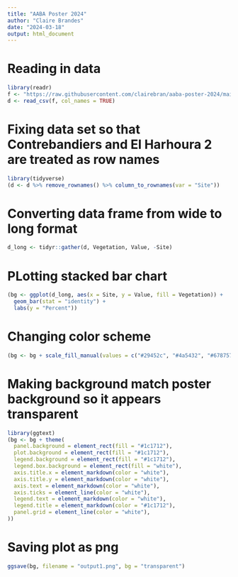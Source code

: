 ```yaml
---
title: "AABA Poster 2024"
author: "Claire Brandes"
date: "2024-03-18"
output: html_document
---
```


# Reading in data

```r
library(readr)
f <- "https://raw.githubusercontent.com/clairebran/aaba-poster-2024/main/aaba-poster-THI.csv"
d <- read_csv(f, col_names = TRUE)
```

# Fixing data set so that Contrebandiers and El Harhoura 2 are treated as row names

```r
library(tidyverse)
(d <- d %>% remove_rownames() %>% column_to_rownames(var = "Site"))
```

# Converting data frame from wide to long format

```r
d_long <- tidyr::gather(d, Vegetation, Value, -Site)
```

# PLotting stacked bar chart

```r
(bg <- ggplot(d_long, aes(x = Site, y = Value, fill = Vegetation)) +
  geom_bar(stat = "identity") +
  labs(y = "Percent"))
```

# Changing color scheme

```r
(bg <- bg + scale_fill_manual(values = c("#29452c", "#4a5432", "#678757", "#7aa067", "#9da462", "#e5cd89", "#cca860", "#e08d52", "#df7026", "#b66128", "#925932", "#695836", "#5e5a42")))
```

# Making background match poster background so it appears transparent 

```r
library(ggtext)
(bg <- bg + theme(
  panel.background = element_rect(fill = "#1c1712"),
  plot.background = element_rect(fill = "#1c1712"),
  legend.background = element_rect(fill = "#1c1712"),
  legend.box.background = element_rect(fill = "white"),
  axis.title.x = element_markdown(color = "white"),
  axis.title.y = element_markdown(color = "white"),
  axis.text = element_markdown(color = "white"),
  axis.ticks = element_line(color = "white"),
  legend.text = element_markdown(color = "white"),
  legend.title = element_markdown(color = "#1c1712"),
  panel.grid = element_line(color = "white"),
))
```

# Saving plot as png

```r
ggsave(bg, filename = "output1.png", bg = "transparent")
```

